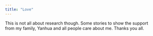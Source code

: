 ```yaml
---
title: "Love"
---
```


This is not all about research though. Some stories to show the support from my family, Yanhua and all people care about me. Thanks you all.